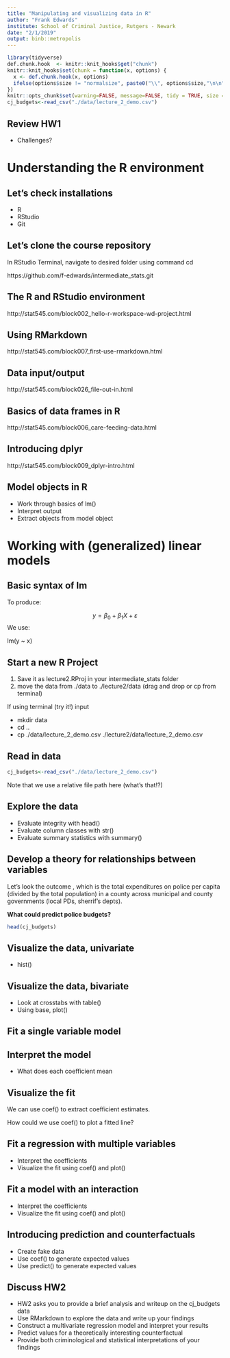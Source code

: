 ```yaml
---
title: "Manipulating and visualizing data in R"
author: "Frank Edwards"
institute: School of Criminal Justice, Rutgers - Newark
date: "2/1/2019"
output: binb::metropolis
---
```


```r
library(tidyverse)
def.chunk.hook  <- knitr::knit_hooks$get("chunk")
knitr::knit_hooks$set(chunk = function(x, options) {
  x <- def.chunk.hook(x, options)
  ifelse(options$size != "normalsize", paste0("\\", options$size,"\n\n", x, "\n\n \\normalsize"), x)
})
knitr::opts_chunk$set(warning=FALSE, message=FALSE, tidy = TRUE, size = "small")
cj_budgets<-read_csv("./data/lecture_2_demo.csv")
```

## Review HW1

- Challenges?

# Understanding the R environment

## Let's check installations

- R
- RStudio
- Git

## Let's clone the course repository

In RStudio Terminal, navigate to desired folder using command cd

https://github.com/f-edwards/intermediate_stats.git

## The R and RStudio environment

http://stat545.com/block002_hello-r-workspace-wd-project.html

## Using RMarkdown

http://stat545.com/block007_first-use-rmarkdown.html

## Data input/output 

http://stat545.com/block026_file-out-in.html

## Basics of data frames in R

http://stat545.com/block006_care-feeding-data.html

## Introducing dplyr

http://stat545.com/block009_dplyr-intro.html

## Model objects in R

- Work through basics of lm()
- Interpret output
- Extract objects from model object

# Working with (generalized) linear models

## Basic syntax of lm

To produce:

$$y = \beta_0 + \beta_1 X + \varepsilon$$
We use:

lm(y ~ x)

## Start a new R Project

1. Save it as lecture2.RProj in your intermediate_stats folder
2. move the data from ./data to ./lecture2/data (drag and drop or cp from terminal)

If using terminal (try it!) input

- mkdir data
- cd ..
- cp ./data/lecture_2_demo.csv ./lecture2/data/lecture_2_demo.csv


## Read in data

```r
cj_budgets<-read_csv("./data/lecture_2_demo.csv")
```

Note that we use a relative file path here (what's that!?)

## Explore the data

- Evaluate integrity with head()
- Evaluate column classes with str()
- Evaluate summary statistics with summary()

## Develop a theory for relationships between variables

Let's look the outcome \texttt{exp_police_pc}, which is the total expenditures on police per capita (divided by the total population) in a county across municipal and county governments (local PDs, sherrif's depts). 

**What could predict police budgets?**

```r
head(cj_budgets)
```

## Visualize the data, univariate

- hist()

## Visualize the data, bivariate

- Look at crosstabs with table()
- Using base, plot()

## Fit a single variable model

## Interpret the model

- What does each coefficient mean

## Visualize the fit

We can use coef() to extract coefficient estimates.

How could we use coef() to plot a fitted line?

## Fit a regression with multiple variables

- Interpret the coefficients
- Visualize the fit using coef() and plot()

## Fit a model with an interaction

- Interpret the coefficients
- Visualize the fit using coef() and plot()

## Introducing prediction and counterfactuals

- Create fake data
- Use coef() to generate expected values
- Use predict() to generate expected values

## Discuss HW2

- HW2 asks you to provide a brief analysis and writeup on the cj_budgets data
- Use RMarkdown to explore the data and write up your findings
- Construct a multivariate regression model and interpret your results
- Predict values for a theoretically interesting counterfactual
- Provide both criminological and statistical interpretations of your findings